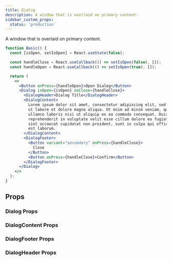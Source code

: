 ```yaml
---
title: Dialog
description: A window that is overlaid on primary content.
sidebar_custom_props:
  status: 'production'
---
```


A window that is overlaid on primary content.

```jsx live
function Basic() {
  const [isOpen, setIsOpen] = React.useState(false);

  const handleClose = React.useCallback(() => setIsOpen(false), []);
  const handleOpen = React.useCallback(() => setIsOpen(true), []);

  return (
    <>
      <Button onPress={handleOpen}>Open Dialog</Button>
      <Dialog isOpen={isOpen} onClose={handleClose}>
        <DialogHeader>Dialog Title</DialogHeader>
        <DialogContent>
          Lorem ipsum dolor sit amet, consectetur adipiscing elit, sed do eiusmod tempor incididunt
          ut labore et dolore magna aliqua. Ut enim ad minim veniam, quis nostrud exercitation
          ullamco laboris nisi ut aliquip ex ea commodo consequat. Duis aute irure dolor in
          reprehenderit in voluptate velit esse cillum dolore eu fugiat nulla pariatur. Excepteur
          sint occaecat cupidatat non proident, sunt in culpa qui officia deserunt mollit anim id
          est laborum.
        </DialogContent>
        <DialogFooter>
          <Button variant="secondary" onPress={handleClose}>
            Close
          </Button>
          <Button onPress={handleClose}>Confirm</Button>
        </DialogFooter>
      </Dialog>
    </>
  );
}
```

## Props

### Dialog Props

<PropsTable component="Dialog" />

### DialogContent Props

<PropsTable component="DialogContent" />

### DialogFooter Props

<PropsTable component="DialogFooter" />

### DialogHeader Props

<PropsTable component="DialogHeader" />
